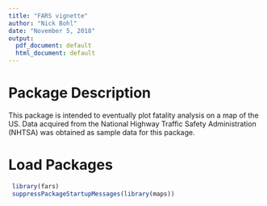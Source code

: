```yaml
---
title: "FARS vignette"
author: "Nick Bohl"
date: "November 5, 2018"
output:
  pdf_document: default
  html_document: default
---
```


# Package Description

This package is intended to eventually plot fatality analysis on a map of the US. Data acquired from the National Highway Traffic Safety Administration (NHTSA) was obtained as sample data for this package.

# Load Packages

```r
 library(fars)
 suppressPackageStartupMessages(library(maps))
```


